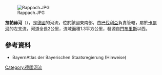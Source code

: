 {{Multiple issues|
{{Expand language|1=de|time=2020-08-29T04:06:29+00:00}}
{{Onesource|time=2020-08-29T04:06:29+00:00}}
}}
{{Coord|50|4|15.02|N|9|9|45.06|E|display=title}}
[[Image:Rappach.JPG|right]]

'''拉帕赫河'''（{{lang-de|Rappach}}），是[[德國|德國]]的河流，位於該國東南部，由[[巴伐利亞|巴伐利亞]]負責管轄，屬於[[卡爾河|卡爾河]]的左支流，河道全長2公里，流域面積1.3平方公里，發源自[[門布里斯|門布里斯]]以西。

==參考資料==
* BayernAtlas der Bayerischen Staatsregierung (Hinweise)

{{Germany-geo-stub}}
[[Category:德國河流|Category:德國河流]]